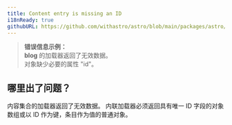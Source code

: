 ```yaml
---
title: Content entry is missing an ID
i18nReady: true
githubURL: https://github.com/withastro/astro/blob/main/packages/astro/src/core/errors/errors-data.ts
---
```


> **错误信息示例：**<br/>
**blog** 的加载器返回了无效数据。<br/>
对象缺少必要的属性 "id"。

## 哪里出了问题？
内容集合的加载器返回了无效数据。
内联加载器必须返回具有唯一 ID 字段的对象数组或以 ID 作为键，条目作为值的普通对象。
